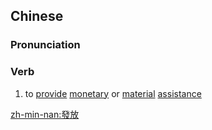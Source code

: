 {{also|发放}}
==Chinese==
{{zh-forms|s=发放}}

===Pronunciation===
{{zh-pron
|m=fāfàng
|c=faat3 fong3
|cat=v
}}

===Verb===
{{zh-verb}}

# {{qualifier|of governments and organisations}} to [[provide]] [[monetary]] or [[material]] [[assistance]]
#: {{zh-x|發放 助學金|to '''provide''' study allowance}}
#: {{zh-x|發放 救災物資|to '''provide''' disaster relief}}

[[zh-min-nan:發放]]
